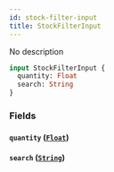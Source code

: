 ```yaml
---
id: stock-filter-input
title: StockFilterInput
---
```


No description

```graphql
input StockFilterInput {
  quantity: Float
  search: String
}
```

### Fields

#### `quantity` ([`Float`](../../../developer/api-reference/scalars/float))

#### `search` ([`String`](../../../developer/api-reference/scalars/string))
